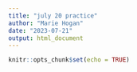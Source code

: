 ```yaml
---
title: "july 20 practice"
author: "Marie Hogan"
date: "2023-07-21"
output: html_document
---
```


```r
knitr::opts_chunk$set(echo = TRUE)
```
